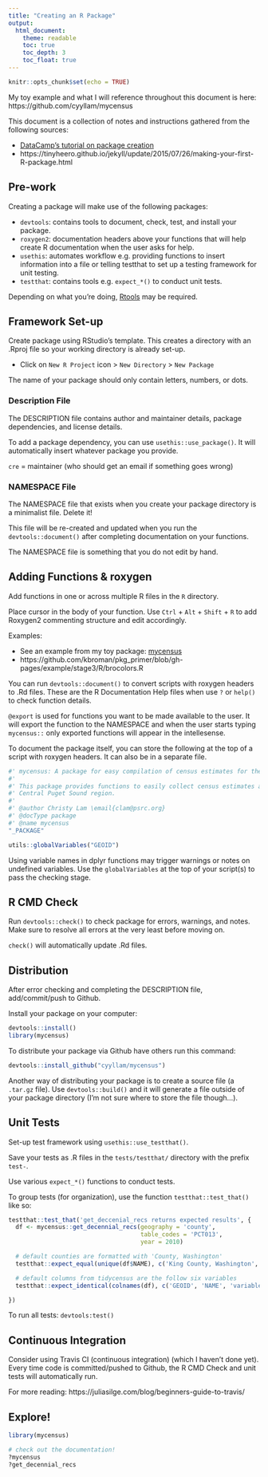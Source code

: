 ```yaml
---
title: "Creating an R Package"
output: 
  html_document:
    theme: readable
    toc: true
    toc_depth: 3
    toc_float: true
---
```


```r
knitr::opts_chunk$set(echo = TRUE)
```

My toy example and what I will reference throughout this document is here: https://github.com/cyyllam/mycensus

This document is a collection of notes and instructions gathered from the following sources: 

  - [DataCamp's tutorial on package creation](https://learn.datacamp.com/courses/developing-r-packages)
  - https://tinyheero.github.io/jekyll/update/2015/07/26/making-your-first-R-package.html

## Pre-work

Creating a package will make use of the following packages:  

  - `devtools`: contains tools to document, check, test, and install your package.
  - `roxygen2`: documentation headers above your functions that will help create R documentation when the user asks for help. 
  - `usethis`: automates workflow e.g. providing functions to insert information into a file or telling testthat to set up a testing framework for unit testing.
  - `testthat`: contains tools e.g. `expect_*()` to conduct unit tests.

Depending on what you're doing, [Rtools](https://cran.r-project.org/bin/windows/Rtools/) may be required. 

## Framework Set-up

Create package using RStudio's template. This creates a directory with an .Rproj file so your working directory is already set-up.

- Click on `New R Project` icon > `New Directory` > `New Package`

The name of your package should only contain letters, numbers, or dots.

### Description File

The DESCRIPTION file contains author and maintainer details, package dependencies, and license details.

To add a package dependency, you can use `usethis::use_package()`. It will automatically insert whatever package you provide.

`cre` = maintainer (who should get an email if something goes wrong)

### NAMESPACE File

The NAMESPACE file that exists when you create your package directory is a minimalist file. Delete it! 

This file will be re-created and updated when you run the `devtools::document()` after completing documentation on your functions.

The NAMESPACE file is something that you do not edit by hand. 

## Adding Functions & roxygen

Add functions in one or across multiple R files in the `R` directory.

Place cursor in the body of your function. Use `Ctrl` + `Alt` + `Shift` + `R` to add Roxygen2 commenting structure and edit accordingly.

Examples:

  - See an example from my toy package: [mycensus](https://github.com/cyyllam/mycensus/blob/792c857c91871eaf0d95f513fc0451ef1483b2cf/R/get-decennial-recs.R#L141)
  - https://github.com/kbroman/pkg_primer/blob/gh-pages/example/stage3/R/brocolors.R

You can run `devtools::document()` to convert scripts with roxygen headers to .Rd files. These are the R Documentation Help files when use `?` or `help()` to check function details.

`@export` is used for functions you want to be made available to the user. It will export the function to the NAMESPACE and when the user starts typing `mycensus::` only exported functions will appear in the intellesense. 

To document the package itself, you can store the following at the top of a script with roxygen headers. It can also be in a separate file.

```r
#' mycensus: A package for easy compilation of census estimates for the Puget Sound Region.
#'
#' This package provides functions to easily collect census estimates across geographies within the
#' Central Puget Sound region.
#'
#' @author Christy Lam \email{clam@psrc.org}
#' @docType package
#' @name mycensus
"_PACKAGE"

utils::globalVariables("GEOID")
```

Using variable names in dplyr functions may trigger warnings or notes on undefined variables. Use the `globalVariables` at the top of your script(s) to pass the checking stage.

## R CMD Check

Run `devtools::check()` to check package for errors, warnings, and notes. Make sure to resolve all errors at the very least before moving on.

`check()` will automatically update .Rd files.

## Distribution

After error checking and completing the DESCRIPTION file, add/commit/push to Github.

Install your package on your computer:
```r
devtools::install()
library(mycensus)
```

To distribute your package via Github have others run this command:
```r
devtools::install_github("cyyllam/mycensus")
```

Another way of distributing your package is to create a source file (a `.tar.gz` file). Use `devtools::build()` and it will generate a file outside of your package directory (I'm not sure where to store the file though...).

## Unit Tests

Set-up test framework using `usethis::use_testthat()`.

Save your tests as .R files in the `tests/testthat/` directory with the prefix `test-`.

Use various `expect_*()` functions to conduct tests.

To group tests (for organization), use the function `testthat::test_that()` like so:
```r
testthat::test_that('get_deccenial_recs returns expected results', {
  df <- mycensus::get_decennial_recs(geography = 'county',
                                     table_codes = 'PCT013',
                                     year = 2010)

  # default counties are formatted with 'County, Washington'
  testthat::expect_equal(unique(df$NAME), c('King County, Washington', 'Kitsap County, Washington', 'Pierce County, Washington', 'Snohomish County, Washington'))

  # default columns from tidycensus are the follow six variables
  testthat::expect_identical(colnames(df), c('GEOID', 'NAME', 'variable', 'value', 'label', 'concept'))

})

```

To run all tests: `devtools:test()`

## Continuous Integration

Consider using Travis CI (continuous integration) (which I haven't done yet). Every time code is committed/pushed to Github, the R CMD Check and unit tests will automatically run.

For more reading:
https://juliasilge.com/blog/beginners-guide-to-travis/

## Explore!

```r
library(mycensus)

# check out the documentation!
?mycensus
?get_decennial_recs
```

